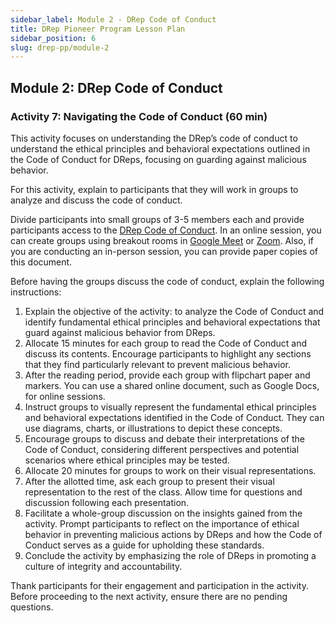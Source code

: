 ```yaml
---
sidebar_label: Module 2 - DRep Code of Conduct
title: DRep Pioneer Program Lesson Plan
sidebar_position: 6
slug: drep-pp/module-2
---
```


## Module 2: DRep Code of Conduct

### Activity 7: Navigating the Code of Conduct (60 min)

This activity focuses on understanding the DRep’s code of conduct to understand the ethical principles and behavioral expectations outlined in the Code of Conduct for DReps, focusing on guarding against malicious behavior.

For this activity, explain to participants that they will work in groups to analyze and discuss the code of conduct.

Divide participants into small groups of 3-5 members each and provide participants access to the [DRep Code of Conduct](https://docs.google.com/document/d/1uyCOzWO9uk71GRlCv_UT08Rt3kGBQMXFDXF3iiXejjU/edit#heading=h.qz1ffb3al08i). In an online session, you can create groups using breakout rooms in [Google Meet](https://support.google.com/meet/answer/13054147) or [Zoom](https://www.zoom.com/en/products/virtual-meetings/features/breakout-rooms/). Also, if you are conducting an in-person session, you can provide paper copies of this document.

Before having the groups discuss the code of conduct, explain the following instructions:

1. Explain the objective of the activity: to analyze the Code of Conduct and identify fundamental ethical principles and behavioral expectations that guard against malicious behavior from DReps.
2. Allocate 15 minutes for each group to read the Code of Conduct and discuss its contents. Encourage participants to highlight any sections that they find particularly relevant to prevent malicious behavior.
3. After the reading period, provide each group with flipchart paper and markers. You can use a shared online document, such as Google Docs, for online sessions.
4. Instruct groups to visually represent the fundamental ethical principles and behavioral expectations identified in the Code of Conduct. They can use diagrams, charts, or illustrations to depict these concepts.
5. Encourage groups to discuss and debate their interpretations of the Code of Conduct, considering different perspectives and potential scenarios where ethical principles may be tested.
6. Allocate 20 minutes for groups to work on their visual representations.
7. After the allotted time, ask each group to present their visual representation to the rest of the class. Allow time for questions and discussion following each presentation.
8. Facilitate a whole-group discussion on the insights gained from the activity. Prompt participants to reflect on the importance of ethical behavior in preventing malicious actions by DReps and how the Code of Conduct serves as a guide for upholding these standards.
9. Conclude the activity by emphasizing the role of DReps in promoting a culture of integrity and accountability.

Thank participants for their engagement and participation in the activity. Before proceeding to the next activity, ensure there are no pending questions.
